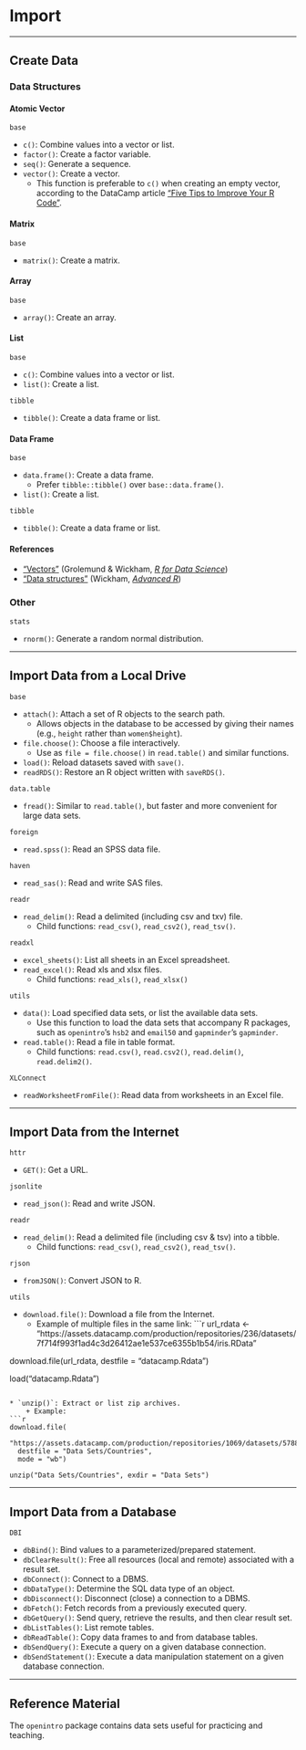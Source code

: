 # Import
***

## Create Data

### Data Structures

#### Atomic Vector

`base`

* `c()`: Combine values into a vector or list.
* `factor()`: Create a factor variable.
* `seq()`: Generate a sequence.
* `vector()`: Create a vector.
    + This function is preferable to `c()` when creating an empty vector, according to the DataCamp article ["Five Tips to Improve Your R Code"](https://www.datacamp.com/community/tutorials/five-tips-r-code-improve).

#### Matrix

`base`

* `matrix()`: Create a matrix.

#### Array

`base`

* `array()`: Create an array.

#### List

`base`

* `c()`: Combine values into a vector or list.
* `list()`: Create a list.

`tibble`

* `tibble()`: Create a data frame or list.

#### Data Frame

`base`

* `data.frame()`: Create a data frame.
    + Prefer `tibble::tibble()` over `base::data.frame()`.
* `list()`: Create a list.

`tibble`

* `tibble()`: Create a data frame or list.

#### References

* ["Vectors"](https://r4ds.had.co.nz/vectors.html) (Grolemund & Wickham, [*R for Data Science*](https://r4ds.had.co.nz/))
* ["Data structures"](http://adv-r.had.co.nz/Data-structures.html) (Wickham, [*Advanced R*](http://adv-r.had.co.nz/))

### Other

`stats`

* `rnorm()`: Generate a random normal distribution.

***
## Import Data from a Local Drive

`base`

* `attach()`: Attach a set of R objects to the search path.
    + Allows objects in the database to be accessed by giving their names (e.g., `height` rather than `women$height`).
* `file.choose()`: Choose a file interactively.
    + Use as `file = file.choose()` in `read.table()` and similar functions.
* `load()`: Reload datasets saved with `save()`.
* `readRDS()`: Restore an R object written with `saveRDS()`.

`data.table`

* `fread()`: Similar to `read.table()`, but faster and more convenient for large data sets.

`foreign`

* `read.spss()`: Read an SPSS data file.

`haven`

* `read_sas()`: Read and write SAS files.

`readr`

* `read_delim()`: Read a delimited (including csv and txv) file.
    + Child functions: `read_csv()`, `read_csv2()`, `read_tsv()`.

`readxl`

* `excel_sheets()`: List all sheets in an Excel spreadsheet.
* `read_excel()`: Read xls and xlsx files.
    + Child functions: `read_xls()`, `read_xlsx()`

`utils`

* `data()`: Load specified data sets, or list the available data sets.
    + Use this function to load the data sets that accompany R packages, such as `openintro`'s `hsb2` and `email50` and `gapminder`'s `gapminder`.
* `read.table()`: Read a file in table format.
    + Child functions: `read.csv()`, `read.csv2()`, `read.delim()`, `read.delim2()`.

`XLConnect`

* `readWorksheetFromFile()`: Read data from worksheets in an Excel file.

***
## Import Data from the Internet

`httr`

* `GET()`: Get a URL.

`jsonlite`

* `read_json()`: Read and write JSON.

`readr`

* `read_delim()`: Read a delimited file (including csv & tsv) into a tibble.
    + Child functions: `read_csv()`, `read_csv2()`, `read_tsv()`.

`rjson`

* `fromJSON()`: Convert JSON to R.

`utils`

* `download.file()`: Download a file from the Internet.
    + Example of multiple files in the same link:
```r
url_rdata <- 
  "https://assets.datacamp.com/production/repositories/236/datasets/7f714f993f1ad4c3d26412ae1e537ce6355b1b54/iris.RData"

download.file(url_rdata, destfile = "datacamp.Rdata")

load("datacamp.Rdata")
```

* `unzip()`: Extract or list zip archives.
    + Example:
```r
download.file(
  "https://assets.datacamp.com/production/repositories/1069/datasets/578834f5908e3b2fa575429a287586d1eaeb2e54/countries2.zip",
  destfile = "Data Sets/Countries",
  mode = "wb")

unzip("Data Sets/Countries", exdir = "Data Sets")
```

***
## Import Data from a Database

`DBI`

* `dbBind()`: Bind values to a parameterized/prepared statement.
* `dbClearResult()`: Free all resources (local and remote) associated with a result set.
* `dbConnect()`: Connect to a DBMS.
* `dbDataType()`: Determine the SQL data type of an object.
* `dbDisconnect()`: Disconnect (close) a connection to a DBMS.
* `dbFetch()`: Fetch records from a previously executed query.
* `dbGetQuery()`: Send query, retrieve the results, and then clear result set.
* `dbListTables()`: List remote tables.
* `dbReadTable()`: Copy data frames to and from database tables.
* `dbSendQuery()`: Execute a query on a given database connection.
* `dbSendStatement()`: Execute a data manipulation statement on a given database connection.

*** 
## Reference Material

The `openintro` package contains data sets useful for practicing and teaching.